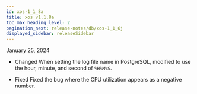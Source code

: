 ```yaml
---
id: xos-1_1_8a
title: xos v1.1.8a
toc_max_heading_level: 2
pagination_next: release-notes/db/xos-1_1_6j
displayed_sidebar: releaseSidebar
---
```


January 25, 2024

-   <Status>Changed</Status> When setting the log file name in PostgreSQL, modified to use the hour, minute, and second of <code>%H%M%S</code>.

-   <Status>Fixed</Status> Fixed the bug where the CPU utilization appears as a negative number.
